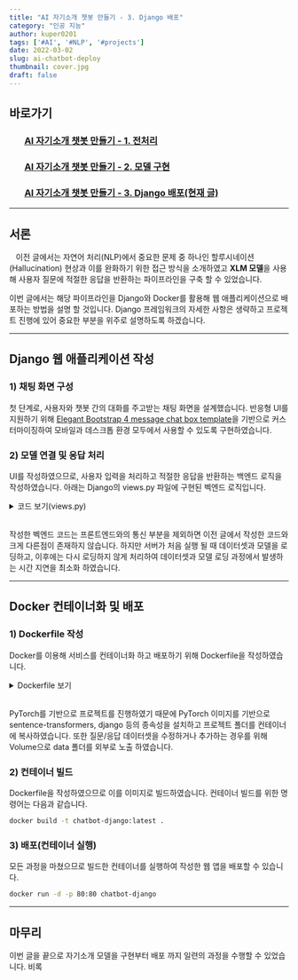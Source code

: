 ```yaml
---
title: "AI 자기소개 챗봇 만들기 - 3. Django 배포"
category: "인공 지능"
author: kuper0201
tags: ['#AI', '#NLP', '#projects']
date: 2022-03-02
slug: ai-chatbot-deploy
thumbnail: cover.jpg
draft: false
---
```



## 바로가기

### &nbsp; &nbsp; &nbsp; &nbsp;[AI 자기소개 챗봇 만들기 - 1. 전처리](/ai-chatbot-preprocess)
### &nbsp; &nbsp; &nbsp; &nbsp;[AI 자기소개 챗봇 만들기 - 2. 모델 구현](/ai-chatbot-model)
### &nbsp; &nbsp; &nbsp; &nbsp;[AI 자기소개 챗봇 만들기 - 3. Django 배포(현재 글)](#서론)

---

## 서론

&nbsp;&nbsp; 이전 글에서는 자연어 처리(NLP)에서 중요한 문제 중 하나인 할루시네이션(Hallucination) 현상과 이를 완화하기 위한 접근 방식을 소개하였고 **XLM 모델**을 사용해 사용자 질문에 적절한 응답을 반환하는 파이프라인을 구축 할 수 있었습니다.

이번 글에서는 해당 파이프라인을 Django와 Docker를 활용해 웹 애플리케이션으로 배포하는 방법을 설명 할  것입니다. Django 프레임워크의 자세한 사항은 생략하고 프로젝트 진행에 있어 중요한 부분을 위주로 설명하도록 하겠습니다.

---

## Django 웹 애플리케이션 작성

### 1) 채팅 화면 구성

첫 단계로, 사용자와 챗봇 간의 대화를 주고받는 채팅 화면을 설계했습니다.
반응형 UI를 지원하기 위해 [Elegant Bootstrap 4 message chat box template](https://bootsnipp.com/snippets/nNg98)을 기반으로 커스터마이징하여 모바일과 데스크톱 환경 모두에서 사용할 수 있도록 구현하였습니다.

### 2) 모델 연결 및 응답 처리

UI를 작성하였으므로, 사용자 입력을 처리하고 적절한 응답을 반환하는 백엔드 로직을 작성하였습니다.
아래는 Django의 views.py 파일에 구현된 벡엔드 로직입니다.

<details markdown="1">
<summary>코드 보기(views.py)</summary>

```javascript
from django.http import HttpResponse
from django.http import JsonResponse
from django.shortcuts import render
import json
from django.views.decorators.csrf import csrf_exempt
import numpy as np
import pandas as pd
from numpy import dot
from numpy.linalg import norm
import os
from sentence_transformers import SentenceTransformer

# 데이터셋 및 모델 로드
train_data = pd.read_csv(os.getcwd() + '/data/ChatbotData.csv')
model = SentenceTransformer(os.getcwd() + '/data/xlm-100langs_model') 

# 데이터셋 임베딩 생성
train_data['embedding'] = train_data.apply(lambda row: model.encode(row.Q), axis=1)

# 코사인 유사도 계산 함수
def cos_sim(A, B):
    return dot(A, B) / (norm(A) * norm(B))

# 응답 생성 함수
def return_answer(question):
    embedding = model.encode(question)
    train_data['score'] = train_data.apply(lambda x: cos_sim(x['embedding'], embedding), axis=1)
    
    return train_data.loc[train_data['score'].idxmax()]['A']

# 메인 페이지 렌더링
def index(request):
    return render(request, 'chat/index.html')

# Ajax 요청 처리
@csrf_exempt
def ajax(request):
    # 요청에서 JSON 데이터 파싱
    jsonObject = json.loads(request.body)
    # 사용자 질문에 대한 응답 생성
    context = {
        'content': return_answer(jsonObject['content']),
        'date': '00:00 AM',
    }
    
    print("Request: ", end="")
    print(jsonObject)

    print("Response: ", end="")
    print(context)

    # JSON 형식으로 응답 반환
    return JsonResponse(context)
```
</details></br>

작성한 벡엔드 코드는 프론트엔드와의 통신 부분을 제외하면 이전 글에서 작성한 코드와 크게 다른점이 존재하지 않습니다. 하지만 서버가 처음 실행 될 때 데이터셋과 모델을 로딩하고, 이후에는 다시 로딩하지 않게 처리하여 데이터셋과 모델 로딩 과정에서 발생하는 시간 지연을 최소화 하였습니다.

---

## Docker 컨테이너화 및 배포

### 1) Dockerfile 작성

Docker를 이용해 서비스를 컨테이너화 하고 배포하기 위해 Dockerfile을 작성하였습니다.

<details markdown="1">
<summary>Dockerfile 보기</summary>

```bash
FROM kuper0201/pytorch:1.13.1
RUN pip install --upgrade pip
RUN pip install pandas django sentence-transformers==2.2.2
COPY ChatBotDjango /ChatBotDjango
EXPOSE 80
VOLUME ["/ChatBotDjango/data"]
WORKDIR /ChatBotDjango
ENTRYPOINT ["python3", "manage.py", "runserver", "0.0.0.0:80", "--noreload"]
```
</details></br>

PyTorch를 기반으로 프로젝트를 진행하였기 때문에 PyTorch 이미지를 기반으로 sentence-transformers, django 등의 종속성을 설치하고 프로젝트 폴더를 컨테이너에 복사하였습니다.
또한 질문/응답 데이터셋을 수정하거나 추가하는 경우를 위해 Volume으로 data 폴더를 외부로 노출 하였습니다.

### 2) 컨테이너 빌드

Dockerfile을 작성하였으므로 이를 이미지로 빌드하였습니다. 컨테이너 빌드를 위한 명령어는 다음과 같습니다.

```bash
docker build -t chatbot-django:latest .
```

### 3) 배포(컨테이너 실행)

모든 과정을 마쳤으므로 빌드한 컨테이너를 실행하여 작성한 웹 앱을 배포할 수 있습니다.

```bash
docker run -d -p 80:80 chatbot-django
```

---

## 마무리

이번 글을 끝으로 자기소개 모델을 구현부터 배포 까지 일련의 과정을 수행할 수 있었습니다.
비록 
